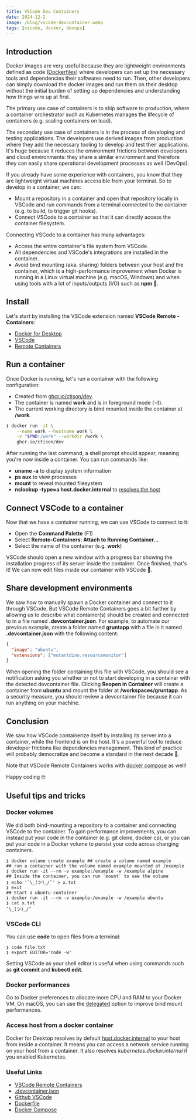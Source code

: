 ```yaml
---
title: VSCode Dev Containers
date: 2024-12-2
image: /blog/vscode-devcontainer.webp
tags: [vscode, docker, devops]
---
```


## Introduction

Docker images are very useful because they are lightweight environments defined as code ([Dockerfiles](https://docs.docker.com/engine/reference/builder/)) where developers can set up the necessary tools and dependencies their softwares need to run. Then, other developers can simply download the docker images and run them on their desktop without the initial burden of setting up dependencies and understanding how things wire up at first.

The primary use case of containers is to ship software to production, where a container orchestrator such as Kubernetes manages the lifecycle of containers (e.g. scaling containers on load).

The secondary use case of containers is in the process of developing and testing applications. The developers use derived images from production where they add the necessary tooling to develop and test their applications. It's huge because it reduces the environment frictions between developers and cloud environments: they share a similar environment and therefore they can easily share operational development processes as well (DevOps).

If you already have some experience with containers, you know that they are lightweight virtual machines accessible from your terminal. So to develop in a container, we can:

- Mount a repository in a container and open that repository locally in VSCode and run commands from a terminal connected to the container (e.g. to build, to trigger git hooks).
- Connect VSCode to a container so that it can directly access the container filesystem.

Connecting VSCode to a container has many advantages:

- Access the entire container's file system from VSCode.
- All dependencies and VSCode's integrations are installed in the container.
- Avoid bind mounting (aka. sharing) folders between your host and the container, which is a high-performance improvement when Docker is running in a Linux virtual machine (e.g. macOS, Windows) and when using tools with a lot of inputs/outputs (I/O) such as **npm** 🚜.

## Install

Let's start by installing the VSCode extension named **VSCode Remote - Containers**:

- [Docker for Desktop](https://www.docker.com/products/docker-desktop)
- [VSCode](https://code.visualstudio.com/)
- [Remote Containers](https://marketplace.visualstudio.com/items?itemName=ms-vscode-remote.remote-containers)

## Run a container

Once Docker is running, let's run a container with the following configuration:

- Created from [ghcr.io/ctison/dev](https://github.com/ctison/config/pkgs/container/dev).
- The container is named **work** and is in foreground mode (-it).
- The current working directory is bind mounted inside the container at **/work**.

```sh
❯ docker run -it \
    --name work --hostname work \
    -v "$PWD:/work" --workdir /work \
    ghcr.io/ctison/dev
```

After running the last command, a shell prompt should appear, meaning you're now inside a container. You can run commands like:

- **uname -a** to display system information
- **ps aux** to view processes
- **mount** to reveal mounted filesystem
- **nslookup -type=a host.docker.internal** to [resolves the host](https://docs.docker.com/docker-for-mac/networking/#i-want-to-connect-from-a-container-to-a-service-on-the-host)

## Connect VSCode to a container

Now that we have a container running, we can use VSCode to connect to it:

- Open the **Command Palette** (F1)
- Select **Remote-Containers: Attach to Running Container...**
- Select the name of the container (e.g. **work**)

VSCode should open a new window with a progress bar showing the installation progress of its server inside the container. Once finished, that's it! We can now edit files inside our container with VSCode 🚀.

## Share development environments

We saw how to manually spawn a Docker container and connect to it through VSCode. But VSCode Remote Containers goes a bit further by allowing us to describe what container(s) should be created and connected to in a file named **.devcontainer.json**.
For example, to automate our previous example, create a folder named **gruntapp** with a file in it named **.devcontainer.json** with the following content:

```.devcontainer.json
{
  "image": "ubuntu",
  "extensions": ["mutantdino.resourcemonitor"]
}
```

When opening the folder containing this file with VSCode, you should see a notification asking you whether or not to start developing in a container with the detected devcontainer file. Clicking **Reopen in Container** will create a container from **ubuntu** and mount the folder at **/workspaces/gruntapp**.
As a security measure, you should review a devcontainer file because it can run anything on your machine.

## Conclusion

We saw how VSCode containerize itself by installing its server into a container, while the frontend is on the host. It's a powerful tool to reduce developer frictions like dependencies management. This kind of practice will probably democratize and become a standard in the next decade 🔮.

Note that VSCode Remote Containers works with [docker compose](https://docs.docker.com/compose/) as well!

Happy coding 🤓

## Useful tips and tricks

### Docker volumes

We did both bind-mounting a repository to a container and connecting VSCode to the container. To gain performance improvements, you can instead put your code in the container (e.g. git clone, docker cp), or you can put your code in a Docker volume to persist your code across changing containers.

```console
❯ docker volume create example ## create a volume named example
## run a container with the volume named example mounted at /example
❯ docker run -it --rm -v example:/example -w /example alpine
## Inside the container, you can run `mount` to see the volume
❯ echo '¯\_(ツ)_/¯' > x.txt
❯ exit
## Start a ubuntu container
❯ docker run -it --rm -v example:/example -w /example ubuntu
❯ cat x.txt
¯\_(ツ)_/¯
```

### VSCode CLI

You can use **code** to open files from a terminal:

```console
❯ code file.txt
❯ export EDITOR='code -w'
```

Setting VSCode as your shell editor is useful when using commands such as **git commit** and **kubectl edit**.

### Docker performances

Go to Docker preferences to allocate more CPU and RAM to your Docker VM.
On macOS, you can use the [delegated](https://docs.docker.com/docker-for-mac/osxfs-caching/) option to improve bind mount performances.

### Access host from a docker container

Docker for Desktop resolves by default [host.docker.internal](https://docs.docker.com/docker-for-mac/networking/#i-want-to-connect-from-a-container-to-a-service-on-the-host) to your host from inside a container. It means you can access a network service running on your host from a container. It also resolves _kubernetes.docker.internal_ if you enabled Kubernetes.

### Useful Links

- [VSCode Remote Containers](https://code.visualstudio.com/docs/remote/containers)
- [.devcontainer.json](https://code.visualstudio.com/docs/remote/devcontainerjson-reference)
- [Github VSCode](https://github.com/microsoft/vscode)
- [Dockerfile](https://docs.docker.com/engine/reference/builder/)
- [Docker Compose](https://docs.docker.com/compose/compose-file/)
